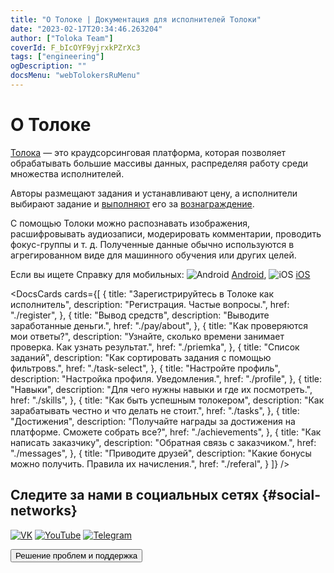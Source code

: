 ```yaml
---
title: "О Толоке | Документация для исполнителей Толоки"
date: "2023-02-17T20:34:46.263204"
author: ["Toloka Team"]
coverId: F_bIcOYF9yjrxkPZrXc3
tags: ["engineering"]
ogDescription: ""
docsMenu: "webTolokersRuMenu"
---
```


# О Толоке

[Толока](http://toloka.yandex.ru/) — это краудсорсинговая платформа, которая позволяет обрабатывать большие массивы данных, распределяя работу среди множества исполнителей.

Авторы размещают задания и устанавливают цену, а исполнители выбирают задание и [выполняют](./tasks) его за [вознаграждение](./priemka#pay).

С помощью Толоки можно распознавать изображения, расшифровывать аудиозаписи, модерировать комментарии, проводить фокус-группы и т. д. Полученные данные обычно используются в агрегированном виде для машинного обучения или других целей.


Если вы ищете Справку для мобильных: <img src="https://yastatic.net/s3/doc-binary/src/support/toloka-tolokers/ru/main/icon_android.png" alt="Android" /> [Android](../android/), <img src="https://yastatic.net/s3/doc-binary/src/support/toloka-tolokers/ru/main/icon_apple.png" alt="iOS" /> [iOS](../ios/)

<DocsCards cards={[
{
  title: "Зарегистрируйтесь в Толоке как исполнитель",
  description: "Регистрация. Частые вопросы.",
  href: "./register",
},
{
  title: "Вывод средств",
  description: "Выводите заработанные деньги.",
  href: "./pay/about",
},
{
  title: "Как проверяются мои ответы?",
  description: "Узнайте, сколько времени занимает проверка. Как узнать результат.",
  href: "./priemka",
},
{
  title: "Список заданий",
  description: "Как сортировать задания с помощью фильтровs.",
  href: "./task-select",
},
{
  title: "Настройте профиль",
  description: "Настройка профиля. Уведомления.",
  href: "./profile",
},
{
  title: "Навыки",
  description: "Для чего нужны навыки и где их посмотреть.",
  href: "./skills",
},
{
  title: "Как быть успешным толокером",
  description: "Как зарабатывать честно и что делать не стоит.",
  href: "./tasks",
},
{
  title: "Достижения",
  description: "Получайте награды за достижения на платформе. Сможете собрать все?",
  href: "./achievements",
},
{
  title: "Как написать заказчику",
  description: "Обратная связь с заказчиком.",
  href: "./messages",
},
{
  title: "Приводите друзей",
  description: "Какие бонусы можно получить. Правила их начисления.",
  href: "./referal",
}
]} />

## Следите за нами в социальных сетях {#social-networks}

[![VK](https://yastatic.net/s3/doc-binary/src/support/toloka-tolokers/ru/SocialNetwork/Vkontakte.svg)](https://vk.com/we.toloka) [![YouTube](https://yastatic.net/s3/doc-binary/src/support/toloka-tolokers/ru/SocialNetwork/youtube.svg)](https://www.youtube.com/channel/UCf-vd-Nf_igCYJpohQ8BPUQ) [![Telegram](https://yastatic.net/s3/doc-binary/src/support/toloka-tolokers/ru/SocialNetwork/telegram_1.svg)](https://t.me/TolokaOfficial)

<Button themeColor="light" view="default" size="l" type="link" url="./troubleshooting/troubleshooting#not_working_properly">Решение проблем и поддержка</Button>
